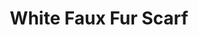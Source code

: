 ---
title: "White Faux Fur Scarf"
subtitle: ""
creator: ""
categories: ["clothes"]
featuredImage: "../src/assets/images/item/clothes/DSC02914.png"
views: ["../src/assets/images/item/clothes/DSC02914.png"]
nextItem: []
---
